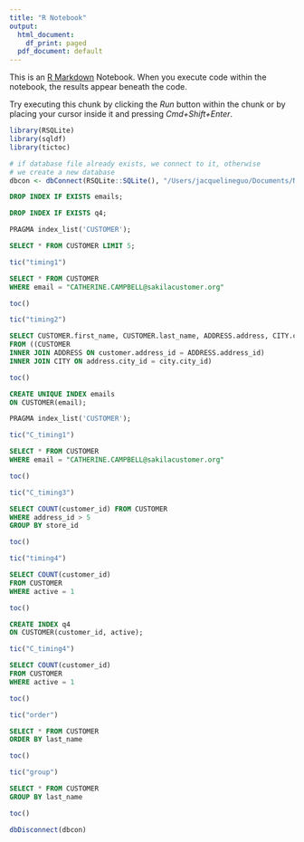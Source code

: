 ```yaml
---
title: "R Notebook"
output:
  html_document:
    df_print: paged
  pdf_document: default
---
```


This is an [R Markdown](http://rmarkdown.rstudio.com) Notebook. When you execute code within the notebook, the results appear beneath the code. 

Try executing this chunk by clicking the *Run* button within the chunk or by placing your cursor inside it and pressing *Cmd+Shift+Enter*. 

```r
library(RSQLite)
library(sqldf)
library(tictoc)

# if database file already exists, we connect to it, otherwise
# we create a new database
dbcon <- dbConnect(RSQLite::SQLite(), "/Users/jacquelineguo/Documents/NEU/sqlite/sakila.db")
```

```sql
DROP INDEX IF EXISTS emails;
```

```sql
DROP INDEX IF EXISTS q4;
```

```sql
PRAGMA index_list('CUSTOMER');
```

```sql
SELECT * FROM CUSTOMER LIMIT 5;
```

```r
tic("timing1")
```

```sql
SELECT * FROM CUSTOMER
WHERE email = "CATHERINE.CAMPBELL@sakilacustomer.org"
```

```r
toc()
```


```r
tic("timing2")
```

```sql
SELECT CUSTOMER.first_name, CUSTOMER.last_name, ADDRESS.address, CITY.city
FROM ((CUSTOMER
INNER JOIN ADDRESS ON customer.address_id = ADDRESS.address_id)
INNER JOIN CITY ON address.city_id = city.city_id)
```

```r
toc()
```

```sql
CREATE UNIQUE INDEX emails
ON CUSTOMER(email);
```

```sql
PRAGMA index_list('CUSTOMER');
```

```r
tic("C_timing1")
```

```sql
SELECT * FROM CUSTOMER
WHERE email = "CATHERINE.CAMPBELL@sakilacustomer.org"
```

```r
toc()
```

```r
tic("C_timing3")
```

```sql
SELECT COUNT(customer_id) FROM CUSTOMER
WHERE address_id > 5
GROUP BY store_id
```
```r
toc()
```

```r
tic("timing4")
```
```sql
SELECT COUNT(customer_id)
FROM CUSTOMER
WHERE active = 1
```

```r
toc()
```

```sql
CREATE INDEX q4
ON CUSTOMER(customer_id, active);
```

```r
tic("C_timing4")
```
```sql
SELECT COUNT(customer_id)
FROM CUSTOMER
WHERE active = 1
```

```r
toc()
```

```r
tic("order")
```
```sql
SELECT * FROM CUSTOMER
ORDER BY last_name
```

```r
toc()
```

```r
tic("group")
```
```sql
SELECT * FROM CUSTOMER
GROUP BY last_name
```

```r
toc()
```

```r
dbDisconnect(dbcon)
```

